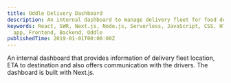```yaml
---
title: Oddle Delivery Dashboard
description: An internal dashboard to manage delivery fleet for food delivery app
keywords: React, SWR, Next.js, Node.js, Serverless, JavaScript, CSS, HTML, Web
  app, Frontend, Backend, Oddle
publishedTime: 2019-01-01T00:00:00Z
---
```


An internal dashboard that provides information of delivery fleet location,
ETA to destination and also offers communication with the drivers. The dashboard is
built with Next.js.
